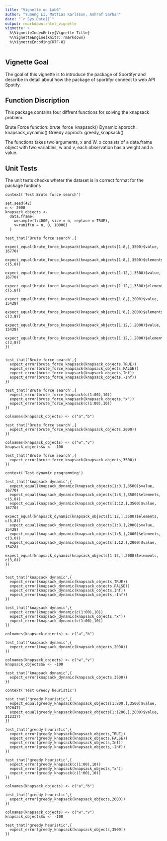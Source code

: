 ```yaml
---
title: "Vignette on Lab6"
author: "Yumeng Li, Mattias Karlsson, Ashraf Sarhan"
date: "`r Sys.Date()`"
output: rmarkdown::html_vignette
vignette: >
  %\VignetteIndexEntry{Vignette Title}
  %\VignetteEngine{knitr::rmarkdown}
  %\VignetteEncoding{UTF-8}
---
```


## Vignette Goal

The goal of this vignette is to introduce the package of Sportifyr and describe in detail about how the package of sportifyr connect to web API Spotify.

## Function Discription

This package contains four diffrent functions for solving the knapsack problem.

Brute Force function: brute_force_knapsack()
Dynamic approch: knapsack_dynamic()
Greedy approch: greedy_knapsack()

The functions takes two arguments, x and W. x consists of a data.frame object with two variables, w and v,
each observation has a weight and a value.

## Unit Tests

The unit tests checks wheter the dataset is in correct format for the package funtions

```
context('Test Brute force search')

set.seed(42)
n <- 2000
knapsack_objects <-
  data.frame(
    w=sample(1:4000, size = n, replace = TRUE),
    v=runif(n = n, 0, 10000)
  )

test_that('Brute force search',{
  expect_equal(brute_force_knapsack(knapsack_objects[1:8,],3500)$value, 16770)
  expect_equal(brute_force_knapsack(knapsack_objects[1:8,],3500)$elements, c(5,8))
  expect_equal(brute_force_knapsack(knapsack_objects[1:12,],3500)$value, 16770)
  expect_equal(brute_force_knapsack(knapsack_objects[1:12,],3500)$elements, c(5,8))
  expect_equal(brute_force_knapsack(knapsack_objects[1:8,],2000)$value, 15428)
  expect_equal(brute_force_knapsack(knapsack_objects[1:8,],2000)$elements, c(3,8))
  expect_equal(brute_force_knapsack(knapsack_objects[1:12,],2000)$value, 15428)
  expect_equal(brute_force_knapsack(knapsack_objects[1:12,],2000)$elements, c(3,8))
})


test_that('Brute force search',{
  expect_error(brute_force_knapsack(knapsack_objects,TRUE))
  expect_error(brute_force_knapsack(knapsack_objects,FALSE))
  expect_error(brute_force_knapsack(knapsack_objects,Inf))
  expect_error(brute_force_knapsack(knapsack_objects,-Inf))
})

test_that('Brute force search',{
  expect_error(brute_force_knapsack(c(1:00),10))
  expect_error(brute_force_knapsack(knapsack_objects,"x"))
  expect_error(brute_force_knapsack(c(1:00),10))
})

colnames(knapsack_objects) <- c("a","b")

test_that('Brute force search',{
  expect_error(brute_force_knapsack(knapsack_objects,2000))
})

colnames(knapsack_objects) <- c("w","v")
knapsack_objects$w <- -100

test_that('Brute force search',{
  expect_error(brute_force_knapsack(knapsack_objects,3500))
})

context('Test dynamic programming')

test_that('knapsack dynamic',{
  expect_equal(knapsack_dynamic(knapsack_objects[1:8,],3500)$value, 16770)
  expect_equal(knapsack_dynamic(knapsack_objects[1:8,],3500)$elements, c(5,8))
  expect_equal(knapsack_dynamic(knapsack_objects[1:12,],3500)$value, 16770)
  expect_equal(knapsack_dynamic(knapsack_objects[1:12,],3500)$elements, c(5,8))
  expect_equal(knapsack_dynamic(knapsack_objects[1:8,],2000)$value, 15428)
  expect_equal(knapsack_dynamic(knapsack_objects[1:8,],2000)$elements, c(3,8))
  expect_equal(knapsack_dynamic(knapsack_objects[1:12,],2000)$value, 15428)
  expect_equal(knapsack_dynamic(knapsack_objects[1:12,],2000)$elements, c(3,8))
})


test_that('knapsack dynamic',{
  expect_error(knapsack_dynamic(knapsack_objects,TRUE))
  expect_error(knapsack_dynamic(knapsack_objects,FALSE))
  expect_error(knapsack_dynamic(knapsack_objects,Inf))
  expect_error(knapsack_dynamic(knapsack_objects,-Inf))
})

test_that('knapsack dynamic',{
  expect_error(knapsack_dynamic(c(1:00),10))
  expect_error(knapsack_dynamic(knapsack_objects,"x"))
  expect_error(knapsack_dynamic(c(1:00),10))
})

colnames(knapsack_objects) <- c("a","b")

test_that('knapsack dynamic',{
  expect_error(knapsack_dynamic(knapsack_objects,2000))
})

colnames(knapsack_objects) <- c("w","v")
knapsack_objects$w <- -100

test_that('knapsack dynamic',{
  expect_error(knapsack_dynamic(knapsack_objects,3500))
})

context('Test Greedy heuristic')

test_that('greedy heuristic',{
  expect_equal(greedy_knapsack(knapsack_objects[1:800,],3500)$value, 192647)
  expect_equal(greedy_knapsack(knapsack_objects[1:1200,],2000)$value, 212337)
})

test_that('greedy heuristic',{
  expect_error(greedy_knapsack(knapsack_objects,TRUE))
  expect_error(greedy_knapsack(knapsack_objects,FALSE))
  expect_error(greedy_knapsack(knapsack_objects,Inf))
  expect_error(greedy_knapsack(knapsack_objects,-Inf))
})

test_that('greedy heuristic',{
  expect_error(greedy_knapsack(c(1:00),10))
  expect_error(greedy_knapsack(knapsack_objects,"x"))
  expect_error(greedy_knapsack(c(1:00),10))
})

colnames(knapsack_objects) <- c("a","b")

test_that('greedy heuristic',{
  expect_error(greedy_knapsack(knapsack_objects,2000))
})

colnames(knapsack_objects) <- c("w","v")
knapsack_objects$w <- -100

test_that('greedy heuristic',{
  expect_error(greedy_knapsack(knapsack_objects,3500))
})

```

